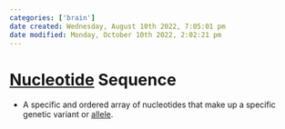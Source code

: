 ```yaml
---
categories: ['brain']
date created: Wednesday, August 10th 2022, 7:05:01 pm
date modified: Monday, October 10th 2022, 2:02:21 pm
---
```


# [Nucleotide](Nucleotide.qmd) Sequence
- A specific and ordered array of nucleotides that make up a specific genetic variant or [allele](Allele.qmd).



